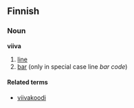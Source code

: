 ==Finnish==
===Noun===
'''viiva'''

# [[line]]
# [[bar]] (only in special case line ''bar code'')

====Related terms====
*[[viivakoodi]]